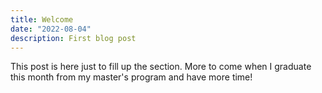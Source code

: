 ```yaml
---
title: Welcome
date: "2022-08-04"
description: First blog post
---
```


This post is here just to fill up the section.
More to come when I graduate this month from my master's program and have more time!